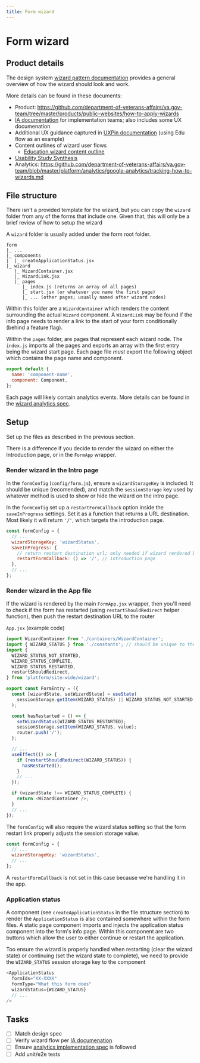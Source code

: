 ```yaml
---
title: Form wizard
---
```


# Form wizard

## Product details

The design system [wizard pattern documentation](https://design.va.gov/patterns/wizards) provides a general overview of how the wizard should look and work.

More details can be found in these documents:

- Product: https://github.com/department-of-veterans-affairs/va.gov-team/tree/master/products/public-websites/how-to-apply-wizards
- [IA documentation](https://github.com/department-of-veterans-affairs/va.gov-team/blob/master/platform/information-architecture/ia-reviews/websites-apply-wizard.md) for implementation teams; also includes some UX documenation
- Additional UX guidance captured in [UXPin documentation](https://preview.uxpin.com/ca08f3dbf63475b2b62f3e8c00050ad1b19c4cb5#/pages/132986657/documentation/no-panels?mode=i) (using Edu flow as an example)
- Content outlines of wizard user flows
  - [Education wizard content outline](https://github.com/department-of-veterans-affairs/va.gov-team/blob/master/products/public-websites/how-to-apply-wizards/content-outlines/education-forms-wizard.md)
- [Usability Study Synthesis](https://github.com/department-of-veterans-affairs/va.gov-team/files/5548107/Wizard.Migration.Usability.Study.Synthesis.pdf)
- Analytics: https://github.com/department-of-veterans-affairs/va.gov-team/blob/master/platform/analytics/google-analytics/tracking-how-to-wizards.md

## File structure

There isn't a provided template for the wizard, but you can copy the `wizard`
folder from any of the forms that include one. Given that, this will only be a
brief review of how to setup the wizard

A `wizard` folder is usually added under the form root folder.

```
form
|_ ...
|_ components
|  |_ createApplicationStatus.jsx
|_ wizard
   |_ WizardContainer.jsx
   |_ WizardLink.jsx
   |_ pages
      |_ index.js (returns an array of all pages)
      |_ start.jsx (or whatever you name the first page)
      |_ ... (other pages; usually named after wizard nodes)
```

Within this folder are a `WizardContainer` which renders the content surrounding
the actual `Wizard` component. A `WizardLink` may be found if the info page needs
to render a link to the start of your form conditionally (behind a feature flag).

Within the `pages` folder, are pages that represent each wizard node. The
`index.js` imports all the pages and exports an array with the first entry being
the wizard start page. Each page file _must_ export the following object which
contains the page name and component.

```js
export default {
  name: 'component-name',
  component: Component,
};
```

Each page will likely contain analytics events. More details can be found in the
[wizard analytics spec](https://github.com/department-of-veterans-affairs/va.gov-team/blob/master/platform/analytics/google-analytics/tracking-how-to-wizards.md).

## Setup

Set up the files as described in the previous section.

There is a difference if you decide to render the wizard on either the
Introduction page, or in the `FormApp` wrapper.

### Render wizard in the Intro page

In the `formConfig` (`config/form.js`), ensure a `wizardStorageKey` is included.
It should be unique (recomended), and match the `sessionStorage` key used by
whatever method is used to show or hide the wizard on the intro page.

In the `formConfig` set up a `restartFormCallback` option inside the
`saveInProgress` settings. Set it as a function that returns a URL destination.
Most likely it will return `'/'`, which targets the introduction page.

```js
const formConfig = {
  // ...
  wizardStorageKey: 'wizardStatus',
  saveInProgress: {
    // return restart destination url; only needed if wizard rendered by Intro
    restartFormCallback: () => '/', // introduction page
  },
  // ...
};
```

### Render wizard in the App file

If the wizard is rendered by the main `FormApp.jsx` wrapper, then you'll need to
check if the form has restarted (using `restartShouldRedirect` helper function),
then push the restart destination URL to the router

`App.jsx` (example code)

```js
import WizardContainer from './containers/WizardContainer';
import { WIZARD_STATUS } from './constants'; // should be unique to the form
import {
  WIZARD_STATUS_NOT_STARTED,
  WIZARD_STATUS_COMPLETE,
  WIZARD_STATUS_RESTARTED,
  restartShouldRedirect,
} from 'platform/site-wide/wizard';

export const FormEntry = ({
  const [wizardState, setWizardState] = useState(
    sessionStorage.getItem(WIZARD_STATUS) || WIZARD_STATUS_NOT_STARTED
  );

  const hasRestarted = () => {
    setWizardStatus(WIZARD_STATUS_RESTARTED);
    sessionStorage.setItem(WIZARD_STATUS, value);
    router.push('/');
  };

  // ...
  useEffect(() => {
    if (restartShouldRedirect(WIZARD_STATUS)) {
      hasRestarted();
    }
    // ...
  });

  if (wizardState !== WIZARD_STATUS_COMPLETE) {
    return <WizardContainer />;
  }
  // ...
});
```

The `formConfig` will also require the wizard status setting so that the form
restart link properly adjusts the session storage value.

```js
const formConfig = {
  // ...
  wizardStorageKey: 'wizardStatus',
  // ...
};
```

A `restartFormCallback` is not set in this case because we're handling it in the
app.

### Application status

A component (see `createApplicationStatus` in the file structure section) to
render the `ApplicationStatus` is also contained somewhere within the form
files. A static page component imports and injects the application status
component into the form's info page. Within this component are two buttons which
allow the user to either continue or restart the application.

Too ensure the wizard is properly handled when restarting (clear the wizard
state) or continuing (set the wizard state to complete), we need to provide the
`WIZARD_STATUS` session storage key to the component

```js
<ApplicationStatus
  formIds="XX-XXXX"
  formType="What this form does"
  wizardStatus={WIZARD_STATUS}
  // ...
/>
```

## Tasks

- [ ] Match design spec
- [ ] Verify wizard flow per [IA documenation](https://github.com/department-of-veterans-affairs/va.gov-team/blob/master/platform/information-architecture/ia-reviews/websites-apply-wizard.md)
- [ ] Ensure [analytics implementation spec](https://github.com/department-of-veterans-affairs/va.gov-team/blob/master/platform/analytics/google-analytics/tracking-how-to-wizards.md) is followed
- [ ] Add unit/e2e tests
